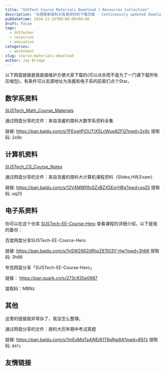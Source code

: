 ```yaml
---
title: "SUSTech Course Materials Download | Resources Collection"
description: "长期更新南科大各类资料的下载页面 - Continuously updated download page for SUSTech course materials"
pubDatetime: 2024-12-29T00:00:00+08:00
draft: false
tags:
  - SUSTecher
  - resources
  - education
categories:
  - worksheet
slug: course-materials-download
author: Jay Bridge
---
```


以下网盘链接是我直接维护方便大家下载的(可以点杀而不是为了一门课下载所有压缩包)，有条件可以去源地址为洛酱和电子系的前辈们点个Star。

## 数学系资料

[SUSTech_Math_Course_Materials](https://github.com/LunaQu4kez/SUSTech_Math_Course_Materials)

通过网盘分享的文件：来自洛酱的南科大数学系资料全集

链接: https://pan.baidu.com/s/1FEswtPiOUTiX5LcWup8ZFQ?pwd=2x9c 提取码: 2x9c

## 计算机资料

[SUSTech_CS_Course_Notes](https://github.com/LunaQu4kez/SUSTech_CS_Course_Notes)

通过网盘分享的文件：来自洛酱的南科大计算机课程资料（Slides,HW,Exam）

链接: https://pan.baidu.com/s/12V4MWfIfoSZxBZX5EorHBg?pwd=xq25 提取码: xq25

## 电子系资料

你可以在这个仓库 [SUSTech-EE-Course-Hero](https://github.com/SUSTech-EE-Course-Hero/SUSTech-EE-Course-Hero) 查看课程的详细介绍，以下是我的备份：

百度网盘分享SUSTech-EE-Cource-Hero

链接: https://pan.baidu.com/s/1nSW2662itRhoZ6Tt03Y-Hw?pwd=3h66 提取码: 3h66

夸克网盘分享「SUSTech-EE-Course-Hero」

链接： https://pan.quark.cn/s/273c935e0987

提取码：MBNz

## 其他

这里的链接就非常杂了，我没怎么整理。

通过网盘分享的文件：南科大历年期中考试真题

链接: https://pan.baidu.com/s/1mEqMqTa4jNEj81T6qRgdtA?pwd=897z 提取码: `897z`

## 友情链接
